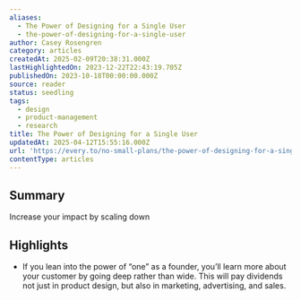 ```yaml
---
aliases:
  - The Power of Designing for a Single User
  - the-power-of-designing-for-a-single-user
author: Casey Rosengren
category: articles
createdAt: 2025-02-09T20:38:31.000Z
lastHighlightedOn: 2023-12-22T22:43:19.705Z
publishedOn: 2023-10-18T00:00:00.000Z
source: reader
status: seedling
tags:
  - design
  - product-management
  - research
title: The Power of Designing for a Single User
updatedAt: 2025-04-12T15:55:16.000Z
url: 'https://every.to/no-small-plans/the-power-of-designing-for-a-single-user'
contentType: articles
---
```

## Summary

Increase your impact by scaling down

## Highlights

- If you lean into the power of “one” as a founder, you’ll learn more about your customer by going deep rather than wide. This will pay dividends not just in product design, but also in marketing, advertising, and sales.
